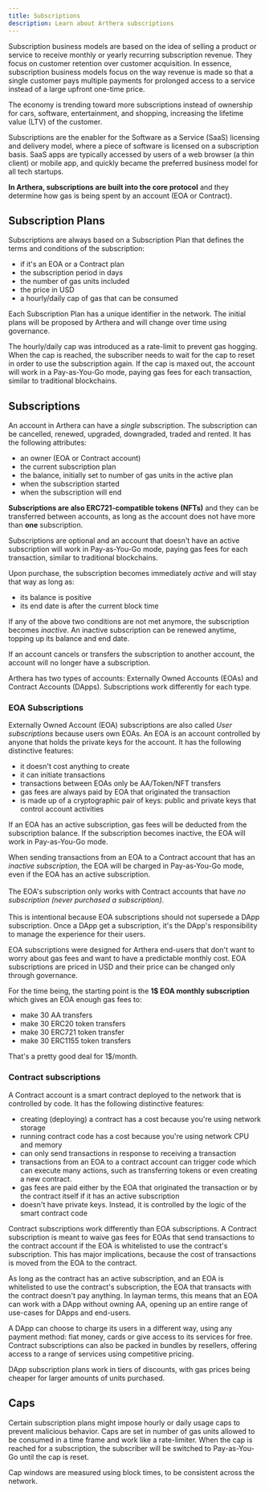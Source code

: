 ```yaml
---
title: Subscriptions
description: Learn about Arthera subscriptions
---
```


Subscription business models are based on the idea of selling a product or service to receive monthly or yearly recurring subscription revenue.
They focus on customer retention over customer acquisition. In essence, subscription business models focus on the way revenue is made so that
a single customer pays multiple payments for prolonged access to a service instead of a large upfront one-time price.

The economy is trending toward more subscriptions instead of ownership for cars, software, entertainment, and shopping, increasing the lifetime value (LTV) of the customer.

Subscriptions are the enabler for the Software as a Service (SaaS) licensing and delivery model, where a piece of software is licensed on a subscription basis.
SaaS apps are typically accessed by users of a web browser (a thin client) or mobile app, and quickly became the preferred business model for all tech startups.

**In Arthera, subscriptions are built into the core protocol** and they determine how gas is being spent by an account (EOA or Contract).

## Subscription Plans
Subscriptions are always based on a Subscription Plan that defines the terms and conditions of the subscription:
- if it's an EOA or a Contract plan
- the subscription period in days
- the number of gas units included
- the price in USD
- a hourly/daily cap of gas that can be consumed

Each Subscription Plan has a unique identifier in the network. The initial plans will be proposed by Arthera and will change
over time using governance.

The hourly/daily cap was introduced as a rate-limit to prevent gas hogging. When the cap is reached, the subscriber needs to wait
for the cap to reset in order to use the subscription again. If the cap is maxed out, the account will work in a Pay-as-You-Go mode,
paying gas fees for each transaction, similar to traditional blockchains.


## Subscriptions
An account in Arthera can have a _single_ subscription. The subscription can be cancelled, renewed, upgraded, downgraded, traded and rented.
It has the following attributes:
- an owner (EOA or Contract account)
- the current subscription plan
- the balance, initially set to number of gas units in the active plan
- when the subscription started
- when the subscription will end

**Subscriptions are also ERC721-compatible tokens (NFTs)** and they can be transferred between accounts, as long as the account does not have more
than **one** subscription.

Subscriptions are optional and an account that doesn't have an active subscription will work in Pay-as-You-Go mode,
paying gas fees for each transaction, similar to traditional blockchains.

Upon purchase, the subscription becomes immediately _active_ and will stay that way as long as:
- its balance is positive
- its end date is after the current block time

If any of the above two conditions are not met anymore, the subscription becomes _inactive_. An inactive subscription
can be renewed anytime, topping up its balance and end date.

If an account cancels or transfers the subscription to another account, the account will no longer have a subscription.

Arthera has two types of accounts: Externally Owned Accounts (EOAs) and Contract Accounts (DApps).
Subscriptions work differently for each type.

### EOA Subscriptions
Externally Owned Account (EOA) subscriptions are also called _User subscriptions_ because users own EOAs.
An EOA is an account controlled by anyone that holds the private keys for the account.
It has the following distinctive features:
- it doesn't cost anything to create
- it can initiate transactions
- transactions between EOAs only be AA/Token/NFT transfers
- gas fees are always paid by EOA that originated the transaction
- is made up of a cryptographic pair of keys: public and private keys that control account activities

If an EOA has an active subscription, gas fees will be deducted from the subscription balance.
If the subscription becomes inactive, the EOA will work in Pay-as-You-Go mode.

<Alert severity='warning'>
    When sending transactions from an EOA to a Contract account that has an <i>inactive subscription</i>, the EOA will be
    charged in Pay-as-You-Go mode, even if the EOA has an active subscription.<br/><br/>
    The EOA's subscription only works with Contract accounts that have <i>no subscription (never purchased a subscription)</i>.<br/><br/>
    This is intentional because EOA subscriptions should not supersede a DApp subscription. Once a DApp get a subscription, it's the DApp's
    responsibility to manage the experience for their users.
</Alert>
<br/>

EOA subscriptions were designed for Arthera end-users that don't want to worry about gas fees and want to have a predictable monthly cost.
EOA subscriptions are priced in USD and their price can be changed only through governance.

For the time being, the starting point is the **1$ EOA monthly subscription** which gives an EOA enough gas fees to:
- make 30 AA transfers
- make 30 ERC20 token transfers
- make 30 ERC721 token transfer
- make 30 ERC1155 token transfers

That's a pretty good deal for 1$/month.

### Contract subscriptions
A Contract account is a smart contract deployed to the network that is controlled by code. It has the following distinctive features:
- creating (deploying) a contract has a cost because you're using network storage
- running contract code has a cost because you're using network CPU and memory
- can only send transactions in response to receiving a transaction
- transactions from an EOA to a contract account can trigger code which can execute many actions, such as transferring tokens or even creating a new contract.
- gas fees are paid either by the EOA that originated the transaction or by the contract itself if it has an active subscription
- doesn't have private keys. Instead, it is controlled by the logic of the smart contract code

Contract subscriptions work differently than EOA subscriptions. A Contract subscription is meant to waive gas fees for EOAs that send transactions to the contract account
if the EOA is whitelisted to use the contract's subscription.
This has major implications, because the cost of transactions is moved from the EOA to the contract.

As long as the contract has an active subscription, and an EOA is whitelisted to use the contract's subscription, the EOA that transacts with the contract doesn't pay anything.
In layman terms, this means that an EOA can work with a DApp without owning AA, opening up an entire range of use-cases for DApps and end-users.

A DApp can choose to charge its users in a different way, using any payment method: fiat money, cards or give access to its services for free.
Contract subscriptions can also be packed in bundles by resellers, offering access to a range of services using competitive pricing.

DApp subscription plans work in tiers of discounts, with gas prices being cheaper for larger amounts of units purchased.

## Caps
Certain subscription plans might impose hourly or daily usage caps to prevent malicious behavior. Caps are set in number of gas units allowed to be consumed
in a time frame and work like a rate-limiter. When the cap is reached for a subscription, the subscriber will be switched to Pay-as-You-Go until the cap is reset.

Cap windows are measured using block times, to be consistent across the network.